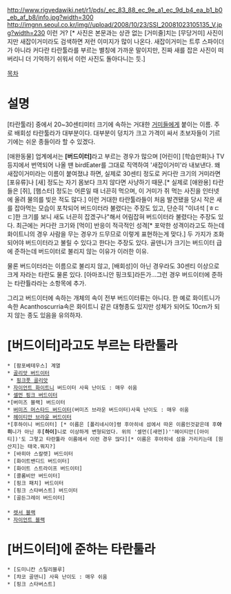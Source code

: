 http://www.rigvedawiki.net/r1/pds/_ec_83_88_ec_9e_a1_ec_9d_b4_ea_b1_b0_eb_af_b8/info.jpg?width=300
http://imgnn.seoul.co.kr/img//upload/2008/10/23/SSI_20081023105135_V.jpg?width=230 이런 거? [* 사진은 본문과는 상관 없는 [거미줄]치는 [무당거미] 사진이지만 새잡이거미라도 검색하면 저런 이미지가 많이 나온다. 새잡이거미는 트루 스파이더가 아니라 커다란 타란툴라를 부르는 별칭에 가까운 말이지만, 진짜 새를 잡은 사진이 떠버리니 더 기억하기 쉬워서 이런 사진도 돌아다니는 듯.]

[[목차]]
= 설명 =
[타란툴라] 중에서 20~30센티미터 크기에 속하는 거대한 [[거미]]들에게 붙이는 이름. 주로 배회성 타란툴라가 대부분이다. 대부분이 덩치가 크고 가격이 싸서 초보자들이 기르기에는 쉬운 종들이라 할 수 있겠다.

[애완동물] 업계에서는 '''[버드이터]'''라고 부르는 경우가 많으며 [어린이] [학습만화]나 TV 등지에서 번역되어 나올 땐 birdEater를 그대로 직역하여 '새잡이거미'라 내보낸다.
왜 새잡이거미라는 이름이 붙여졌냐 하면, 실제로 30센티 정도로 커다란 크기의 거미라면 [포유류]나 [새] 정도는 자기 몸보다 크지 않다면 사냥하기 때문.[* 실제로 [애완용] 타란들은 [쥐], [햄스터] 정도는 어른일 때 너끈히 먹으며, 이 거미가 쥐 먹는 사진을 인터넷에 올려 물의를 빚은 적도 많다.]
이런 거대한 타란툴라들이 처음 발견됐을 당시 작은 새를 잡아먹는 모습이 포착되어 버드이터라 불렸다는 주장도 있고, 단순히 "이녀석 [ㅎㄷㄷ]한 크기를 보니 새도 너끈히 잡겠구나"해서 어림잡혀 버드이터라 불렸다는 주장도 있다.
최근에는 커다란 크기와 [먹이] 반응이 적극적인 성격[* 포악한 성격이라고도 하는데 화이트니의 경우 사람을 무는 경우가 드무므로 이렇게 표현하는게 맞다.] 두 가지가 조화되어야 버드이터라고 불릴 수 있다고 한다는 주장도 있다. 골덴니가 크기는 버드이터 급에 준하는데 버드이터로 불리지 않는 이유가 이러한 이유.

물론 버드이터라는 이름으로 불리지 않고, [배회성]이 아닌 경우라도 30센티 이상으로 크게 자라는 타란도 물론 있다. [아마조니안 핑크토]라든가...그런 경우 버드이터에 준하는 타란튤라라는 소항목에 추가.

그리고 버드이터에 속하는 개체의 속이 전부 버드이터류는 아니다. 한 예로 화이트니가 속한 Acanthoscurria속은 화이트니 같은 대형종도 있지만 성체가 되어도 10cm가 되지 않는 종도 있음을 유의하자.

= [버드이터]라고도 부르는 타란툴라 =
 * [팜포베테우스] 계열
 * [[골리앗 버드이터]]
  * [[핑크풋 골리앗 ]]
 * [[자이언트 화이트니]] 버드이터 사육 난이도 : 매우 쉬움
 * [[셀먼 핑크 버드이터]]
 *[버미즈 블랙] 버드이터
 * [[버미즈 머스타드 버드이터]](버미즈 브라운 버드이터)사육 난이도 : 매우 쉬움
 * [[헤이티안 브라운 버드이터]]
 *[후하이니 버드이터] [* 이름은 [폴리네시아]령 후아히네 섬에서 따온 이름인것같은데 후'''아히'''니가 아닌 후'''[하이]'''니로 이상하게 변형되었다. 위의 '셀먼([새먼])''헤이티안([아이티])'도 그렇고 타란툴라 이름에서 이런 경우 많다][* 이름은 후아히네 섬을 가리키는데 [원산지]는 태국.뭐지?]
 * [바히아 스칼렛] 버드이터
 * [화이트밴디드 버드이터]
 * [화이트 스트라이프 버드이터]
 * [콜롬비안 버드이터]
 * [핑크 패치] 버드이터
 * [핑크 스타버스트] 버드이터
 * [골든그레이 버드이터]
 
 * [[렛서 블랙]]
 * [[자이언트 블랙]]
= [버드이터]에 준하는 타란툴라 =
 * [도미니칸 스틸리블루]
 * [챠코 골덴니] 사육 난이도 : 매우 쉬움
 * [핑크 스타버스트] 
